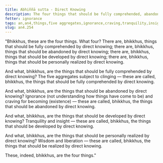 ```yaml
---
title: Abhiññā sutta - Direct Knowing
description: The four things that should be fully comprehended, abandoned, developed, and personally realized by direct knowing.
fetter: ignorance
tags: an,an4,things,five aggregates,ignorance,craving,tranquility,insight,wisdom,liberation
slug: an4.254
---
```


"Bhikkhus, these are the four things. What four? There are, bhikkhus, things that should be fully comprehended by direct knowing; there are, bhikkhus, things that should be abandoned by direct knowing; there are, bhikkhus, things that should be developed by direct knowing; there are, bhikkhus, things that should be personally realized by direct knowing.

And what, bhikkhus, are the things that should be fully comprehended by direct knowing? The five aggregates subject to clinging — these are called, bhikkhus, the things that should be fully comprehended by direct knowing.

And what, bhikkhus, are the things that should be abandoned by direct knowing? Ignorance (not understanding how things have come to be) and craving for becoming (existence) — these are called, bhikkhus, the things that should be abandoned by direct knowing.

And what, bhikkhus, are the things that should be developed by direct knowing? Tranquility and insight — these are called, bhikkhus, the things that should be developed by direct knowing.

And what, bhikkhus, are the things that should be personally realized by direct knowing? Wisdom and liberation — these are called, bhikkhus, the things that should be realized by direct knowing.

These, indeed, bhikkhus, are the four things."